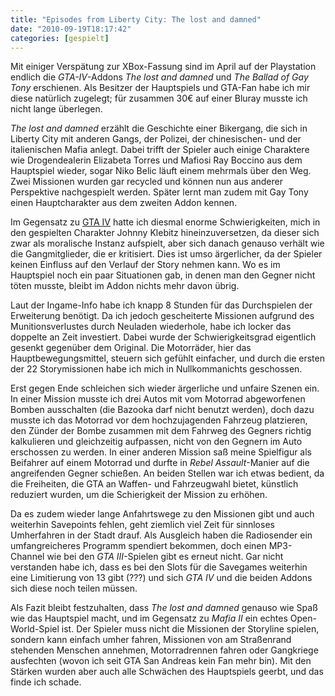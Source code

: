 ```yaml
---
title: "Episodes from Liberty City: The lost and damned"
date: "2010-09-19T18:17:42"
categories: [gespielt]
---
```


Mit einiger Verspätung zur XBox-Fassung sind im April auf der Playstation endlich die *GTA-IV*-Addons *The lost and damned* und *The Ballad of Gay Tony* erschienen. Als Besitzer der Hauptspiels und GTA-Fan habe ich mir diese natürlich zugelegt; für zusammen 30€ auf einer Bluray musste ich nicht lange überlegen.

*The lost and damned* erzählt die Geschichte einer Bikergang, die sich in Liberty City mit anderen Gangs, der Polizei, der chinesischen- und der italienischen Mafia anlegt. Dabei trifft der Spieler auch einige Charaktere wie Drogendealerin Elizabeta Torres und Mafiosi Ray Boccino aus dem Hauptspiel wieder, sogar Niko Belic läuft einem mehrmals über den Weg. Zwei Missionen wurden gar recycled und können nun aus anderer Perspektive nachgespielt werden. Später lernt man zudem mit Gay Tony einen Hauptcharakter aus dem zweiten Addon kennen.

Im Gegensatz zu [GTA IV](/blog/2008/10/25/der-soldner-vom-balkan/) hatte ich diesmal enorme Schwierigkeiten, mich in den gespielten Charakter Johnny Klebitz hineinzuversetzen, da dieser sich zwar als moralische Instanz aufspielt, aber sich danach genauso verhält wie die Gangmitglieder, die er kritisiert. Dies ist umso ärgerlicher, da der Spieler keinen Einfluss auf den Verlauf der Story nehmen kann. Wo es im Hauptspiel noch ein paar Situationen gab, in denen man den Gegner nicht töten musste, bleibt im Addon nichts mehr davon übrig.

Laut der Ingame-Info habe ich knapp 8 Stunden für das Durchspielen der Erweiterung benötigt. Da ich jedoch gescheiterte Missionen aufgrund des Munitionsverlustes durch Neuladen wiederhole, habe ich locker das doppelte an Zeit investiert. Dabei wurde der Schwierigkeitsgrad eigentlich gesenkt gegenüber dem Original. Die Motorräder, hier das Hauptbewegungsmittel, steuern sich gefühlt einfacher, und durch die ersten der 22 Storymissionen habe ich mich in Nullkommanichts geschossen.

Erst gegen Ende schleichen sich wieder ärgerliche und unfaire Szenen ein. In einer Mission musste ich drei Autos mit vom Motorrad abgeworfenen Bomben ausschalten (die Bazooka darf nicht benutzt werden), doch dazu musste ich das Motorrad vor dem hochzujagenden Fahrzeug platzieren, den Zünder der Bombe zusammen mit dem Fahrweg des Gegners richtig kalkulieren und gleichzeitig aufpassen, nicht von den Gegnern im Auto erschossen zu werden. In einer anderen Mission saß meine Spielfigur als Beifahrer auf einem Motorrad und durfte in *Rebel Assault*-Manier auf die angreifenden Gegner schießen. An beiden Stellen war ich etwas bedient, da die Freiheiten, die GTA an Waffen- und Fahrzeugwahl bietet, künstlich reduziert wurden, um die Schierigkeit der Mission zu erhöhen.

Da es zudem wieder lange Anfahrtswege zu den Missionen gibt und auch weiterhin Savepoints fehlen, geht ziemlich viel Zeit für sinnloses Umherfahren in der Stadt drauf. Als Ausgleich haben die Radiosender ein umfangreicheres Programm spendiert bekommen, doch einen MP3-Channel wie bei den *GTA III*-Spielen gibt es erneut nicht. Gar nicht verstanden habe ich, dass es bei den Slots für die Savegames weiterhin eine Limitierung von 13 gibt (???) und sich *GTA IV* und die beiden Addons sich diese noch teilen müssen.

Als Fazit bleibt festzuhalten, dass *The lost and damned* genauso wie Spaß wie das Hauptspiel macht, und im Gegensatz zu *Mafia II* ein echtes Open-World-Spiel ist. Der Spieler muss nicht die Missionen der Storyline spielen, sondern kann einfach umher fahren, Missionen von am Straßenrand stehenden Menschen annehmen, Motorradrennen fahren oder Gangkriege ausfechten (wovon ich seit GTA San Andreas kein Fan mehr bin). Mit den Stärken wurden aber auch alle Schwächen des Hauptspiels geerbt, und das finde ich schade.
